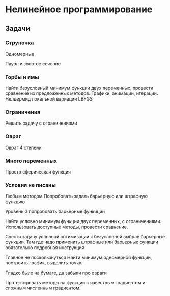 # Нелинейное программирование {#sec-lab-alghorithm-nonlinear}

## Задачи

### Струночка

Одномерные

Пауэл и золотое сечение

### Горбы и ямы

Найти безусловный минимум функции двух переменных, провести сравнение из предложенных методов. Графики, анимации, итерации. Нелдермид локальной вариации LBFGS

### Ограничения

Решить задачу с ограничениями

### Овраг

Овраг 4 степени

### Много переменных

Просто сферическая функция

### Условия не писаны

Любым методом Попробовать задать барьерную или штрафную функцию

Уровень 3 попробовать барьерные функиции

Найти условно минимум функции двух переменных, с ограничениями. Использовать доступные методы, провести сравнение.

Свести задачу условной оптимизации к безусловной выбрав барьерные функции. Там где надо применить штрафные или барьерные функции обязательно подробная инструкция

Главное не поскользнуться Найти минимум одномерной функции, построить график, выделить точку.

Гладко было на бумаге, да забыли про овраги

Протестировать методы на функции с известным градиентом и сложным численным градиентом.
